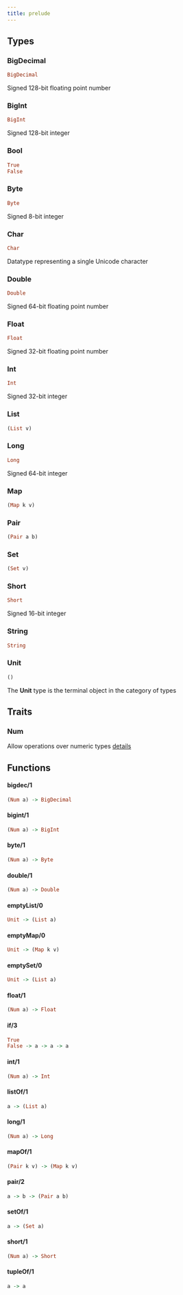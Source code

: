 ```yaml
---
title: prelude
---
```



## Types

### BigDecimal

```haskell
BigDecimal
```

Signed 128-bit floating point number

### BigInt

```haskell
BigInt
```

Signed 128-bit integer

### Bool

```haskell
True
False
```



### Byte

```haskell
Byte
```

Signed 8-bit integer

### Char

```haskell
Char
```

Datatype representing a single Unicode character

### Double

```haskell
Double
```

Signed 64-bit floating point number

### Float

```haskell
Float
```

Signed 32-bit floating point number

### Int

```haskell
Int
```

Signed 32-bit integer

### List

```haskell
(List v)
```



### Long

```haskell
Long
```

Signed 64-bit integer

### Map

```haskell
(Map k v)
```



### Pair

```haskell
(Pair a b)
```



### Set

```haskell
(Set v)
```



### Short

```haskell
Short
```

Signed 16-bit integer

### String

```haskell
String
```



### Unit

```haskell
()
```

The **Unit** type is the terminal object in the category of types


## Traits

### Num

Allow operations over numeric types
[details](prelude/Num)


## Functions

#### bigdec/1

```haskell
(Num a) -> BigDecimal
```



#### bigint/1

```haskell
(Num a) -> BigInt
```



#### byte/1

```haskell
(Num a) -> Byte
```



#### double/1

```haskell
(Num a) -> Double
```



#### emptyList/0

```haskell
Unit -> (List a)
```



#### emptyMap/0

```haskell
Unit -> (Map k v)
```



#### emptySet/0

```haskell
Unit -> (List a)
```



#### float/1

```haskell
(Num a) -> Float
```



#### if/3

```haskell
True
False -> a -> a -> a
```



#### int/1

```haskell
(Num a) -> Int
```



#### listOf/1

```haskell
a -> (List a)
```



#### long/1

```haskell
(Num a) -> Long
```



#### mapOf/1

```haskell
(Pair k v) -> (Map k v)
```



#### pair/2

```haskell
a -> b -> (Pair a b)
```



#### setOf/1

```haskell
a -> (Set a)
```



#### short/1

```haskell
(Num a) -> Short
```



#### tupleOf/1

```haskell
a -> a
```



